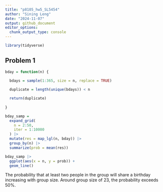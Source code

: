 ```yaml
---
title: "p8105_hw5_SL5454"
author: "Sining Leng"
date: "2024-11-07"
output: github_document
editor_options: 
  chunk_output_type: console
---
```


```r
library(tidyverse)
```

## Problem 1
```r
bday = function(n) {

  bdays = sample(1:365, size = n, replace = TRUE)
  
  duplicate = length(unique(bdays)) < n

  return(duplicate)
  
}

bday_samp = 
  expand_grid(
    n = 2:50,
    iter = 1:10000
  ) |> 
  mutate(res = map_lgl(n, bday)) |> 
  group_by(n) |> 
  summarize(prob = mean(res))

bday_samp |>
  ggplot(aes(x = n, y = prob)) + 
  geom_line()
```

The probability that at least two people in the group will share a birthday increasing with group size. Around group size of 23, the probability exceeds 50%.
